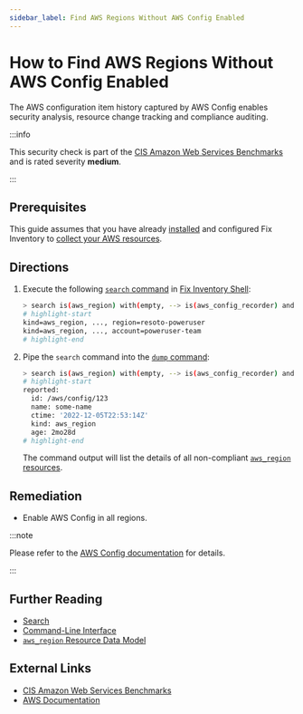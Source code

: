```yaml
---
sidebar_label: Find AWS Regions Without AWS Config Enabled
---
```


# How to Find AWS Regions Without AWS Config Enabled

The AWS configuration item history captured by AWS Config enables security analysis, resource change tracking and compliance auditing.

:::info

This security check is part of the [CIS Amazon Web Services Benchmarks](https://cisecurity.org/benchmark/amazon_web_services) and is rated severity **medium**.

:::

## Prerequisites

This guide assumes that you have already [installed](../../../getting-started/install/index.mdx) and configured Fix Inventory to [collect your AWS resources](../../../how-to-guides/data-sources/collect-aws-resource-data.mdx).

## Directions

1. Execute the following [`search` command](../../../reference/cli/search.mdx) in [Fix Inventory Shell](../../../reference/components/shell.mdx):

   ```bash
   > search is(aws_region) with(empty, --> is(aws_config_recorder) and recorder_status.recording=true and recorder_group.all_supported=true and recorder_status.last_status=SUCCESS)
   # highlight-start
   ​kind=aws_region, ..., region=resoto-poweruser
   ​kind=aws_region, ..., account=poweruser-team
   # highlight-end
   ```

2. Pipe the `search` command into the [`dump` command](../../../reference/cli/dump.mdx):

   ```bash
   > search is(aws_region) with(empty, --> is(aws_config_recorder) and recorder_status.recording=true and recorder_group.all_supported=true and recorder_status.last_status=SUCCESS) | dump
   # highlight-start
   ​reported:
   ​  id: /aws/config/123
   ​  name: some-name
   ​  ctime: '2022-12-05T22:53:14Z'
   ​  kind: aws_region
   ​  age: 2mo28d
   # highlight-end
   ```

   The command output will list the details of all non-compliant [`aws_region` resources](../../../reference/unified-data-model/aws.mdx#aws_region).

## Remediation

- Enable AWS Config in all regions.

:::note

Please refer to the [AWS Config documentation](https://aws.amazon.com/blogs/mt/aws-config-best-practices) for details.

:::

## Further Reading

- [Search](../../../reference/search/index.mdx)
- [Command-Line Interface](../../../reference/cli/index.mdx)
- [`aws_region` Resource Data Model](../../../reference/unified-data-model/aws.mdx#aws_region)

## External Links

- [CIS Amazon Web Services Benchmarks](https://cisecurity.org/benchmark/amazon_web_services)
- [AWS Documentation](https://aws.amazon.com/blogs/mt/aws-config-best-practices)
